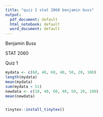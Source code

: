 ---
title: "quiz 1 stat 2060 benjamin buss"
output:
  pdf_document: default
  html_notebook: default
  word_document: default
---

Benjamin Buss

STAT 2060

Quiz 1

```{r}
mydata <- c(60, 40, 60, 40, 50, 20, 100)
length(mydata)
mean(mydata)
sum(mydata < 51)
newdata <- c(10, 40, 60, 40, 50, 20, 100)
mean(newdata)


tinytex::install_tinytex()
```
